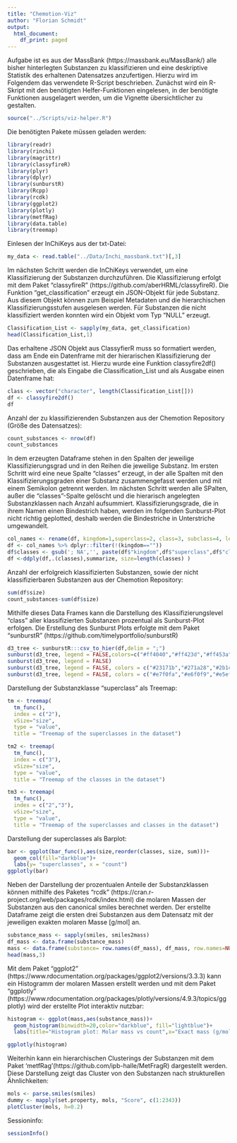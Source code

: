 ```yaml
---
title: "Chemotion-Viz"
author: "Florian Schmidt"
output:
  html_document:
    df_print: paged
---
```

Aufgabe ist es aus der MassBank (https://massbank.eu/MassBank/) alle bisher hinterlegten Substanzen zu klassifizieren und eine deskriptive Statistik des erhaltenen Datensatzes anzufertigen. Hierzu wird im Folgendem das verwendete R-Script beschrieben.
Zunächst wird ein R-Skript mit den benötigten Helfer-Funktionen eingelesen, in der benötigte Funktionen ausgelagert werden, um die Vignette übersichtlicher zu gestalten. 
```r
source("../Scripts/viz-helper.R")
```

Die benötigten Pakete müssen geladen werden:
```r
library(readr)
library(rinchi)
library(magrittr)
library(classyfireR)
library(plyr)
library(dplyr)
library(sunburstR)
library(Rcpp)
library(rcdk)
library(ggplot2)
library(plotly)
library(metfRag)
library(data.table)
library(treemap)
```

Einlesen der InChiKeys aus der txt-Datei:
```r
my_data <- read.table("../Data/Inchi_massbank.txt")[,3]
```

Im nächsten Schritt werden die InChiKeys verwendet, um eine Klassifizierung der Substanzen durchzuführen. Die Klassifizierung erfolgt mit dem Paket "classyfireR" (https://github.com/aberHRML/classyfireR). Die Funktion "get_classification" erzeugt ein JSON-Objekt für jede Substanz. Aus diesem Objekt können zum Beispiel Metadaten und die hierarchischen Klassifizierungsstufen ausgelesen werden. Für Substanzen die nicht klassifiziert werden konnten wird ein Objekt vom Typ "NULL" erzeugt.
```r
Classification_List <- sapply(my_data, get_classification)
head(Classification_List,1)
```

Das erhaltene JSON Objekt aus ClassyfierR muss so formatiert werden, dass am Ende ein Datenframe mit der hierarischen Klassifizierung der Substanzen ausgestattet ist. Hierzu wurde eine Funktion classyfire2df() geschrieben, die als Eingabe die Classification_List und als Ausgabe einen Datenframe hat:
```r
class <- vector("character", length(Classification_List[]))
df <- classyfire2df()
df
```


Anzahl der zu klassifizierenden Substanzen aus der Chemotion Repository (Größe des Datensatzes):
```r
count_substances <- nrow(df)
count_substances
```

In dem erzeugten Dataframe stehen in den Spalten der jeweilige Klassifizierungsgrad und in den Reihen die jeweilige Substanz. Im ersten Schritt wird eine neue Spalte "classes" erzeugt, in der alle Spalten mit den Klassifizierungsgraden einer Substanz zusammengefasst werden und mit einem Semikolon getrennt werden. Im nächsten Schritt werden alle SPalten, außer die "classes"-Spalte gelöscht und die hierarisch angelegten Substanzklassen nach Anzahl aufsummiert. Klassifizierungsgrade, die in ihrem Namen einen Bindestrich haben, werden im folgenden Sunburst-Plot nicht richtig geplotted, deshalb werden die Bindestriche in Unterstriche umgewandelt.
```r
col_names <- rename(df, kingdom=1,superclass=2, class=3, subclass=4, level5=5,level6=6, level7=7,level8=8, level9=9,level10=10)
df <- col_names %>% dplyr::filter(!(kingdom==""))
df$classes <- gsub('; NA','', paste(df$"kingdom",df$"superclass",df$"class", df$"subclass", df$"level5", df$"level6", df$"level7",df$"level8" ,df$"level9",df$"level10", sep = "; "))
df <-ddply(df,.(classes),summarize, size=length(classes) )
```

Anzahl der erfolgreich klassifizierten Substanzen, sowie der nicht klassifizierbaren Substanzen aus der Chemotion Repository:
```r
sum(df$size)
count_substances-sum(df$size)
```

Mithilfe dieses Data Frames kann die Darstellung des Klassifizierungslevel "class" aller klassifizierten Substanzen prozentual als Sunburst-Plot erfolgen. Die Erstellung des Sunburst Plots erfolgte mit dem Paket "sunburstR" (https://github.com/timelyportfolio/sunburstR)
```r
d3_tree <- sunburstR:::csv_to_hier(df,delim = ";")
sunburst(d3_tree, legend = FALSE,colors=c("#ff4040","#ff423d","#ff453a","#ff4838","#fe4b35","#fe4e33","#fe5130","#fd542e","#fd572b","#fc5a29","#fb5d27","#fa6025","#f96322","#f96620","#f7691e","#f66c1c","#f56f1a","#f47218","#f37517","#f17815","#f07c13","#ee7f11","#ed8210","#eb850e","#e9880d","#e88b0c","#e68e0a","#e49209","#e29508","#e09807","#de9b06","#dc9e05","#d9a104","#d7a403","#d5a703","#d2aa02","#d0ad02","#ceb001","#cbb301","#c9b600","#c6b800","#c3bb00","#c1be00","#bec100","#bbc300","#b8c600","#b6c900","#b3cb01","#b0ce01","#add002","#aad202","#a7d503","#a4d703","#a1d904","#9edc05","#9bde06","#98e007","#95e208","#92e409","#8ee60a","#8be80c","#88e90d","#85eb0e","#82ed10","#7fee11","#7cf013","#78f115","#75f317","#72f418","#6ff51a","#6cf61c","#69f71e","#66f920","#63f922","#60fa25","#5dfb27","#5afc29","#57fd2b","#54fd2e","#51fe30","#4efe33","#4bfe35","#48ff38","#45ff3a","#42ff3d","#40ff40","#3dff42","#3aff45","#38ff48","#35fe4b","#33fe4e","#30fe51","#2efd54","#2bfd57","#29fc5a","#27fb5d","#25fa60","#22f963","#20f966","#1ef769","#1cf66c","#1af56f","#18f472","#17f375","#15f178","#13f07c","#11ee7f","#10ed82","#0eeb85","#0de988","#0ce88b","#0ae68e","#09e492","#08e295","#07e098","#06de9b","#05dc9e","#04d9a1","#03d7a4","#03d5a7","#02d2aa","#02d0ad","#01ceb0","#01cbb3","#00c9b6","#00c6b8","#00c3bb","#00c1be","#00bec1","#00bbc3","#00b8c6","#00b6c9","#01b3cb","#01b0ce","#02add0","#02aad2","#03a7d5","#03a4d7","#04a1d9","#059edc","#069bde","#0798e0","#0895e2","#0992e4","#0a8ee6","#0c8be8","#0d88e9","#0e85eb","#1082ed","#117fee","#137cf0","#1578f1","#1775f3","#1872f4","#1a6ff5","#1c6cf6","#1e69f7","#2066f9","#2263f9","#2560fa","#275dfb","#295afc","#2b57fd","#2e54fd","#3051fe","#334efe","#354bfe","#3848ff","#3a45ff","#3d42ff","#4040ff","#423dff","#453aff","#4838ff","#4b35fe","#4e33fe","#5130fe","#542efd","#572bfd","#5a29fc","#5d27fb","#6025fa","#6322f9","#6620f9","#691ef7","#6c1cf6","#6f1af5","#7218f4","#7517f3","#7815f1","#7c13f0","#7f11ee","#8210ed","#850eeb","#880de9","#8b0ce8","#8e0ae6","#9209e4","#9508e2","#9807e0","#9b06de","#9e05dc","#a104d9","#a403d7","#a703d5","#aa02d2","#ad02d0","#b001ce","#b301cb","#b600c9","#b800c6","#bb00c3","#be00c1","#c100be","#c300bb","#c600b8","#c900b6","#cb01b3","#ce01b0","#d002ad","#d202aa","#d503a7","#d703a4","#d904a1","#dc059e","#de069b","#e00798","#e20895","#e40992","#e60a8e","#e80c8b","#e90d88","#eb0e85","#ed1082","#ee117f","#f0137c","#f11578","#f31775","#f41872","#f51a6f","#f61c6c","#f71e69","#f92066","#f92263","#fa2560","#fb275d","#fc295a","#fd2b57","#fd2e54","#fe3051","#fe334e","#fe354b","#ff3848","#ff3a45","#ff3d42","#ff4040"))
sunburst(d3_tree, legend = FALSE)
sunburst(d3_tree, legend = FALSE, colors = c("#23171b","#271a28","#2b1c33","#2f1e3f","#32204a","#362354","#39255f","#3b2768","#3e2a72","#402c7b","#422f83","#44318b","#453493","#46369b","#4839a2","#493ca8","#493eaf","#4a41b5","#4a44bb","#4b46c0","#4b49c5","#4b4cca","#4b4ecf","#4b51d3","#4a54d7","#4a56db","#4959de","#495ce2","#485fe5","#4761e7","#4664ea","#4567ec","#446aee","#446df0","#426ff2","#4172f3","#4075f5","#3f78f6","#3e7af7","#3d7df7","#3c80f8","#3a83f9","#3985f9","#3888f9","#378bf9","#368df9","#3590f8","#3393f8","#3295f7","#3198f7","#309bf6","#2f9df5","#2ea0f4","#2da2f3","#2ca5f1","#2ba7f0","#2aaaef","#2aaced","#29afec","#28b1ea","#28b4e8","#27b6e6","#27b8e5","#26bbe3","#26bde1","#26bfdf","#25c1dc","#25c3da","#25c6d8","#25c8d6","#25cad3","#25ccd1","#25cecf","#26d0cc","#26d2ca","#26d4c8","#27d6c5","#27d8c3","#28d9c0","#29dbbe","#29ddbb","#2adfb8","#2be0b6","#2ce2b3","#2de3b1","#2ee5ae","#30e6ac","#31e8a9","#32e9a6","#34eba4","#35eca1","#37ed9f","#39ef9c","#3af09a","#3cf197","#3ef295","#40f392","#42f490","#44f58d","#46f68b","#48f788","#4af786","#4df884","#4ff981","#51fa7f","#54fa7d","#56fb7a","#59fb78","#5cfc76","#5efc74","#61fd71","#64fd6f","#66fd6d","#69fd6b","#6cfd69","#6ffe67","#72fe65","#75fe63","#78fe61","#7bfe5f","#7efd5d","#81fd5c","#84fd5a","#87fd58","#8afc56","#8dfc55","#90fb53","#93fb51","#96fa50","#99fa4e","#9cf94d","#9ff84b","#a2f84a","#a6f748","#a9f647","#acf546","#aff444","#b2f343","#b5f242","#b8f141","#bbf03f","#beef3e","#c1ed3d","#c3ec3c","#c6eb3b","#c9e93a","#cce839","#cfe738","#d1e537","#d4e336","#d7e235","#d9e034","#dcdf33","#dedd32","#e0db32","#e3d931","#e5d730","#e7d52f","#e9d42f","#ecd22e","#eed02d","#f0ce2c","#f1cb2c","#f3c92b","#f5c72b","#f7c52a","#f8c329","#fac029","#fbbe28","#fdbc28","#feb927","#ffb727","#ffb526","#ffb226","#ffb025","#ffad25","#ffab24","#ffa824","#ffa623","#ffa323","#ffa022","#ff9e22","#ff9b21","#ff9921","#ff9621","#ff9320","#ff9020","#ff8e1f","#ff8b1f","#ff881e","#ff851e","#ff831d","#ff801d","#ff7d1d","#ff7a1c","#ff781c","#ff751b","#ff721b","#ff6f1a","#fd6c1a","#fc6a19","#fa6719","#f96418","#f76118","#f65f18","#f45c17","#f25916","#f05716","#ee5415","#ec5115","#ea4f14","#e84c14","#e64913","#e44713","#e24412","#df4212","#dd3f11","#da3d10","#d83a10","#d5380f","#d3360f","#d0330e","#ce310d","#cb2f0d","#c92d0c","#c62a0b","#c3280b","#c1260a","#be2409","#bb2309","#b92108","#b61f07","#b41d07","#b11b06","#af1a05","#ac1805","#aa1704","#a81604","#a51403","#a31302","#a11202","#9f1101","#9d1000","#9b0f00","#9a0e00","#980e00","#960d00","#950c00","#940c00","#930c00","#920c00","#910b00","#910c00","#900c00","#900c00","#900c00"))
sunburst(d3_tree, legend = FALSE, colors = c("#e7f0fa","#e6f0f9","#e5eff9","#e4eff9","#e3eef9","#e3eef8","#e2edf8","#e1edf8","#e0ecf8","#e0ecf7","#ddeaf7","#ddeaf6","#dce9f6","#dbe9f6","#dae8f6","#d9e8f5","#d9e7f5","#d8e7f5","#d7e6f5","#d6e6f4","#d6e5f4","#d5e5f4","#d2e3f3","#d2e3f3","#d1e2f3","#d0e2f2","#cfe1f2","#cee1f2","#cde0f1","#cce0f1","#ccdff1","#cbdff1","#cadef0","#c9def0","#c8ddf0","#c7ddef","#c6dcef","#c5dcef","#c4dbee","#c3dbee","#c2daee","#c1daed","#c0d9ed","#bfd9ec","#bed8ec","#bdd8ec","#bcd7eb","#bbd7eb","#b6d4e9","#b5d4e9","#b4d3e9","#b2d3e8","#b1d2e8","#b0d1e7","#afd1e7","#add0e7","#acd0e6","#abcfe6","#a9cfe5","#a8cee5","#a7cde5","#a5cde4","#a4cce4","#9ec9e2","#9dc9e2","#9cc8e1","#9ac7e1","#99c6e1","#97c6e0","#96c5e0","#94c4df","#93c3df","#91c3df","#90c2de","#8ec1de","#8dc0de","#8bc0dd","#8abfdd","#88bedc","#87bddc","#85bcdc","#84bbdb","#82bbdb","#81badb","#7fb9da","#7eb8da","#7cb7d9","#7bb6d9","#79b5d9","#78b5d8","#72b1d7","#70b0d6","#6fafd6","#6daed5","#6caed5","#6badd5","#69acd4","#68abd4","#66aad3","#65a9d3","#63a8d2","#62a7d2","#61a7d1","#5fa6d1","#5ea5d0","#5da4d0","#5ba3d0","#5aa2cf","#59a1cf","#57a0ce","#569fce","#559ecd","#549ecd","#529dcc","#519ccc","#509bcb","#4f9acb","#4d99ca","#4c98ca","#4b97c9","#4a96c9","#4895c8","#4794c8","#4693c7","#4592c7","#3f8ec4","#3e8dc3","#3d8cc3","#3c8bc2","#3b8ac2","#3a89c1","#3988c1","#3787c0","#3686c0","#3585bf","#3484bf","#3383be","#3282bd","#3181bd","#3080bc","#2f7fbc","#2e7ebb","#2d7dbb","#2878b8","#2777b7","#2676b6","#2574b6","#2473b5","#2372b4","#2371b4","#2270b3","#216fb3","#206eb2","#1f6db1","#1e6cb0","#1d6bb0","#1c6aaf","#1c69ae","#1b68ae","#1a67ad","#1966ac","#1865ab","#1864aa","#1763aa","#1662a9","#1561a8","#1560a7","#145fa6","#135ea5","#135da4","#125ca4","#115ba3","#115aa2","#1059a1","#1058a0","#0f579f","#0e569e","#0e559d","#0e549c","#0d539a","#0d5299","#0b4d93","#0b4c92","#0a4b91","#0a4a90","#0a498e","#0a488d","#09478c","#09468a","#094589","#094487","#094386","#094285","#094183","#084082","#083e80","#083d7f","#083c7d","#083b7c","#083a7a","#083979","#083877","#083776","#083674","#083573"))
```

Darstellung der Substanzklasse "superclass" als Treemap:
```r
tm <- treemap(
  tm_func(),
  index = c("2"),
  vSize="size",
  type = "value",
  title = "Treemap of the superclasses in the dataset")

tm2 <- treemap(
  tm_func(),
  index = c("3"),
  vSize="size",
  type = "value",
  title = "Treemap of the classes in the dataset")

tm3 <- treemap(
  tm_func(),
  index = c("2","3"),
  vSize="size",
  type = "value",
  title = "Treemap of the superclasses and classes in the dataset")
```

Darstellung der superclasses als Barplot:
```r
bar <- ggplot(bar_func(),aes(size,reorder(classes, size, sum)))+
  geom_col(fill="darkblue")+
  labs(y= "superclasses", x = "count")
ggplotly(bar)
```


Neben der Darstellung der prozentualen Anteile der Substanzklassen können mithilfe des Paketes "rcdk" (https://cran.r-project.org/web/packages/rcdk/index.html) die molaren Massen der Substanzen aus den canonical smiles berechnet werden. Der erstellte Dataframe zeigt die ersten drei Substanzen aus dem Datensatz mit der jeweiligen exakten molaren Masse [g/mol] an.
```r
substance_mass <- sapply(smiles, smiles2mass)
df_mass <- data.frame(substance_mass)
mass <- data.frame(substance= row.names(df_mass), df_mass, row.names=NULL)
head(mass,3)
```

Mit dem Paket "ggplot2" (https://www.rdocumentation.org/packages/ggplot2/versions/3.3.3) kann ein Histogramm der molaren Massen erstellt werden und mit dem Paket "ggplotly" (https://www.rdocumentation.org/packages/plotly/versions/4.9.3/topics/ggplotly) wird der erstellte Plot interaktiv nutzbar:
```r
histogram <- ggplot(mass,aes(substance_mass))+
  geom_histogram(binwidth=20,color="darkblue", fill="lightblue")+
  labs(title="Histogram plot: Molar mass vs count",x="Exact mass (g/mol)", y = "Count")

ggplotly(histogram)
```

Weiterhin kann ein hierarchischen Clusterings der Substanzen mit dem Paket 'metfRag'(https://github.com/ipb-halle/MetFragR) dargestellt werden. Diese Darstellung zeigt das Cluster von den Substanzen nach strukturellen Ähnlichkeiten:
```r
mols <- parse.smiles(smiles)
dummy <- mapply(set.property, mols, "Score", c(1:2343))
plotCluster(mols, h=0.2)
```

Sessioninfo:
```r
sessionInfo()
```

